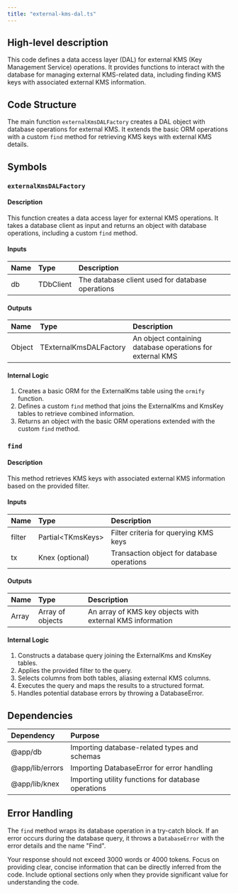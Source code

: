 ```yaml
---
title: "external-kms-dal.ts"
---
```


## High-level description
This code defines a data access layer (DAL) for external KMS (Key Management Service) operations. It provides functions to interact with the database for managing external KMS-related data, including finding KMS keys with associated external KMS information.

## Code Structure
The main function `externalKmsDALFactory` creates a DAL object with database operations for external KMS. It extends the basic ORM operations with a custom `find` method for retrieving KMS keys with external KMS details.

## Symbols

### `externalKmsDALFactory`
#### Description
This function creates a data access layer for external KMS operations. It takes a database client as input and returns an object with database operations, including a custom `find` method.

#### Inputs
| Name | Type | Description |
|:-----|:-----|:------------|
| db | TDbClient | The database client used for database operations |

#### Outputs
| Name | Type | Description |
|:-----|:-----|:------------|
| Object | TExternalKmsDALFactory | An object containing database operations for external KMS |

#### Internal Logic
1. Creates a basic ORM for the ExternalKms table using the `ormify` function.
2. Defines a custom `find` method that joins the ExternalKms and KmsKey tables to retrieve combined information.
3. Returns an object with the basic ORM operations extended with the custom `find` method.

### `find`
#### Description
This method retrieves KMS keys with associated external KMS information based on the provided filter.

#### Inputs
| Name | Type | Description |
|:-----|:-----|:------------|
| filter | Partial&lt;TKmsKeys&gt; | Filter criteria for querying KMS keys |
| tx | Knex (optional) | Transaction object for database operations |

#### Outputs
| Name | Type | Description |
|:-----|:-----|:------------|
| Array | Array of objects | An array of KMS key objects with external KMS information |

#### Internal Logic
1. Constructs a database query joining the ExternalKms and KmsKey tables.
2. Applies the provided filter to the query.
3. Selects columns from both tables, aliasing external KMS columns.
4. Executes the query and maps the results to a structured format.
5. Handles potential database errors by throwing a DatabaseError.

## Dependencies
| Dependency | Purpose |
|:-----------|:--------|
| @app/db | Importing database-related types and schemas |
| @app/lib/errors | Importing DatabaseError for error handling |
| @app/lib/knex | Importing utility functions for database operations |

## Error Handling
The `find` method wraps its database operation in a try-catch block. If an error occurs during the database query, it throws a `DatabaseError` with the error details and the name "Find".

Your response should not exceed 3000 words or 4000 tokens. Focus on providing clear, concise information that can be directly inferred from the code. Include optional sections only when they provide significant value for understanding the code.